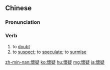 {{also|懐疑|怀疑}}
==Chinese==
{{zh-forms|s=怀疑}}

===Pronunciation===
{{zh-pron
|m=huáiyí
|c=waai4 ji4
|h=pfs=fài-ngì
|mn=hoâi-gî
|cat=v
}}

===Verb===
{{zh-verb}}

# to [[doubt]]
# to [[suspect]]; to [[speculate]]; to [[surmise]]

{{zh-cat|Intermediate}}

[[zh-min-nan:懷疑]]
[[ko:懷疑]]
[[hu:懷疑]]
[[mg:懷疑]]
[[ja:懷疑]]